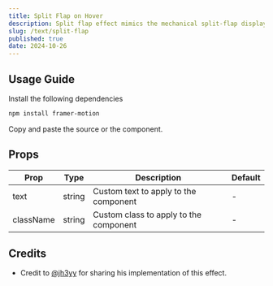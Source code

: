 ```yaml
---
title: Split Flap on Hover
description: Split flap effect mimics the mechanical split-flap displays used in airports and train stations.
slug: /text/split-flap
published: true
date: 2024-10-26
---
```


<ComponentPreview className="min-h-[400px] border" name="split-flap" category="text" />

## Usage Guide

Install the following dependencies
```bash
npm install framer-motion
```

Copy and paste the source or the component.

<CodeFromPath filePath="src/content/registry/text/split-flap.tsx" />

## Props

| Prop        | Type   | Description                            | Default |
| ----------- | ------ | -------------------------------------- | ------- |
| text        | string | Custom text to apply to the component  | -       |
| className   | string | Custom class to apply to the component | -       |

## Credits
- Credit to [@jh3yy](https://twitter.com/jh3yy) for sharing his implementation of this effect.